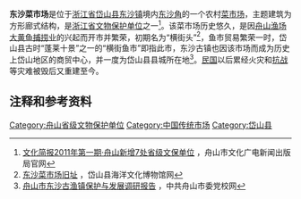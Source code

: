 {{文物保护单位
| 级别 = 省级
| 省区市 = 浙江省
| 名称 = 东沙菜市场
| 图片 = 
| 编号 = 6-347
| 分类 = 近现代重要史迹及代表性建筑
| 时代 = [[清|清]]
| 所在 = [[岱山县|岱山县]][[东沙镇|东沙镇]]
| 登录 = 2011年1月7日
}}
'''东沙菜市场'''是位于[[浙江省|浙江省]][[岱山县|岱山县]][[东沙镇|东沙镇]]境内[[东沙角|东沙角]]的一个农村[[菜市场|菜市场]]，主题建筑为方形廊式结构，是[[浙江省文物保护单位|浙江省文物保护单位]]之一<ref>[http://www.zswh.gov.cn/gov/ShowArticle.asp?ArticleID=14130 文化简报2011年第一期·舟山新增7处省级文保单位] {{Wayback|url=http://www.zswh.gov.cn/gov/ShowArticle.asp?ArticleID=14130 |date=20120408161515 }}，舟山市文化广电新闻出版局官网</ref>。该菜市场历史悠久，是因[[舟山渔场|舟山渔场]][[大黄鱼|大黄鱼]][[渔业|捕捞业]]的兴起而开市并繁荣，初期名为“横街头”<ref>[http://www.dswg.com.cn/bowuguan/wwxx/wwxx_type.asp?id=189 东沙菜市场旧址] {{Wayback|url=http://www.dswg.com.cn/bowuguan/wwxx/wwxx_type.asp?id=189 |date=20120512100056 }}，岱山县海洋文化博物馆网</ref>，鱼市贸易繁荣一时，岱山县古时“蓬莱十景”之一的“横街鱼市”即指此市，东沙古镇也因该市场而成为历史上岱山地区的商贸中心，并一度为岱山县县城所在地<ref>[http://www.zsdx.gov.cn/news/1ce69d91-8c5e-49af-8a36-e86dc5e34982.html 舟山市东沙古渔镇保护与发展调研报告] {{Webarchive|url=https://archive.is/20120805213229/http://www.zsdx.gov.cn/news/1ce69d91-8c5e-49af-8a36-e86dc5e34982.html |date=2012-08-05 }}，中共舟山市委党校网</ref>。[[中華民國|民国]]以后累经火灾和[[抗战|抗战]]等灾难被毁后又重建至今。

== 注释和参考资料 ==
{{reflist}}

{{舟山市境内的浙江省文物保护单位}}
[[Category:舟山省级文物保护单位|Category:舟山省级文物保护单位]]
[[Category:中国传统市场|Category:中国传统市场]]
[[Category:岱山县|Category:岱山县]]